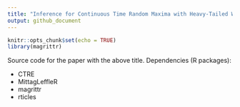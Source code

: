 ```yaml
---
title: "Inference for Continuous Time Random Maxima with Heavy-Tailed Waiting Times"
output: github_document
---
```


```r
knitr::opts_chunk$set(echo = TRUE)
library(magrittr)
```

Source code for the paper with the above title. Dependencies (R packages):

* CTRE
* MittagLeffleR
* magrittr
* rticles

